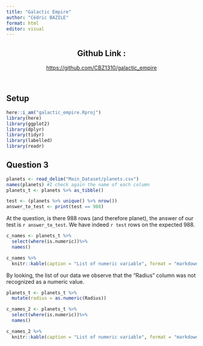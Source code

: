 ```yaml
---
title: "Galactic Empire"
author: "Cédric BAZILE"
format: html
editor: visual
---
```


<center>

## Github Link : 

<https://github.com/CBZ1310/galactic_empire>

</center>

<br>

## Setup

```r
here::i_am("galactic_empire.Rproj")
library(here)
library(ggplot2)
library(dplyr)
library(tidyr)
library(labelled)
library(readr)
```

## Question 3

```r
planets <- read_delim("Main_Dataset/planets.csv")
names(planets) #I check again the name of each column
planets_t <- planets %>% as_tibble()
```

```r
test <- (planets %>% unique() %>% nrow())
answer_to_test <- print(test == 988)
```

At the question, is there 988 rows (and therefore planet), the answer of our test is `r answer_to_test`. We have indeed `r test` rows on the expected 988.

```r
c_names <- planets_t %>%  
  select(where(is.numeric))%>%
  names()  

c_names %>%   
  knitr::kable(caption = "List of numeric variable", format = "markdown", align = 'c') 
```

By looking, the list of our data we observe that the "Radius" column was not recognized as a numeric value.

```r
planets_t <- planets_t %>%
  mutate(radius = as.numeric(Radius))

c_names_2 <- planets_t %>%  
  select(where(is.numeric))%>%
  names()  

c_names_2 %>%   
  knitr::kable(caption = "List of numeric variable", format = "markdown", align = 'c') 
```

